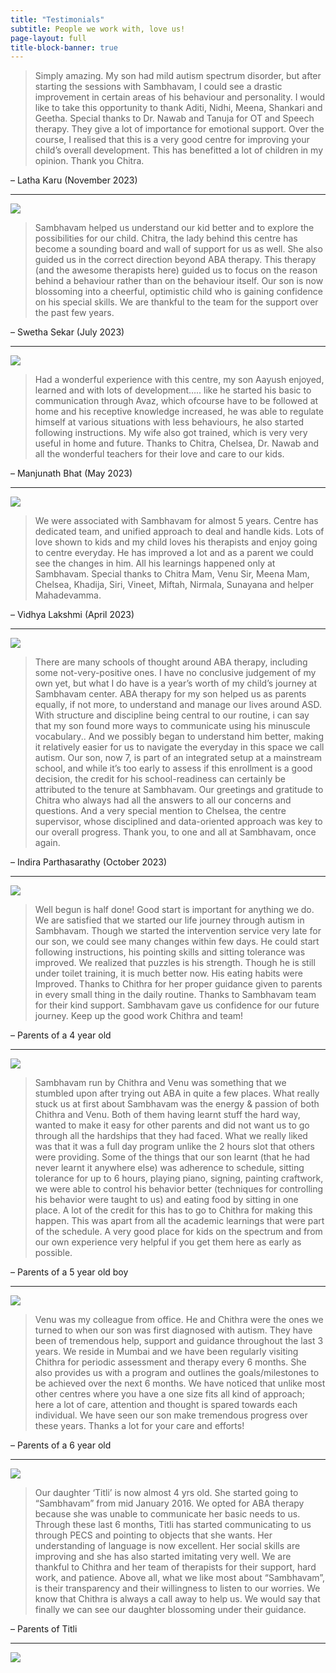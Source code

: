 ```yaml
---
title: "Testimonials"
subtitle: People we work with, love us!
page-layout: full
title-block-banner: true
---
```


::: {.testimonial}

> Simply amazing. My son had mild autism spectrum disorder, but after starting the sessions with Sambhavam, I could see a drastic improvement in certain areas of his behaviour and personality. I would like to take this opportunity to thank Aditi, Nidhi, Meena, Shankari and Geetha. Special thanks to Dr. Nawab and Tanuja for OT and Speech therapy. They give a lot of importance for emotional support. Over the course, I realised that this is a very good centre for improving your child's overall development. This has benefitted a lot of children in my opinion. Thank you Chitra. 

-- Latha Karu (November 2023)

:::

```{=html}
<div class="butter-line">
    <hr>
    <div><img src="/images/butterfly-small.png"></div>
</div>
```

::: {.testimonial}

 > Sambhavam helped us understand our kid better and to explore the possibilities for our child. Chitra, the lady behind this centre has become a sounding board and wall of support for us as well. She also guided us in the correct direction beyond ABA therapy. This therapy (and the awesome therapists here) guided us to focus on the reason behind a behaviour rather than on the behaviour itself. Our son is now blossoming into a cheerful, optimistic child who is gaining confidence on his special skills. We are thankful to the team for the support over the past few years.

-- Swetha Sekar (July 2023)

:::

```{=html}
<div class="butter-line">
    <hr>
    <div><img src="/images/butterfly-small.png"></div>
</div>
```
::: {.testimonial}

> Had a wonderful experience with this centre, my son Aayush enjoyed, learned and with lots of development..... like he started his basic to communication through Avaz, which ofcourse have to be followed at home and his receptive knowledge increased, he was able to regulate himself at various situations with less behaviours, he also started following instructions. My wife also got trained, which is very very useful in home and future. Thanks to Chitra, Chelsea, Dr. Nawab and all the wonderful teachers for their love and care to our kids.

 -- Manjunath Bhat (May 2023)
:::

```{=html}
<div class="butter-line">
    <hr>
    <div><img src="/images/butterfly-small.png"></div>
</div>
```


::: {.testimonial}

> We were associated with Sambhavam for almost 5 years. Centre has dedicated team, and unified approach to deal and handle kids. Lots of love shown to kids and my child loves his therapists and enjoy going to centre everyday. He has improved a lot and as a parent we could see the changes in him. All his learnings happened only at Sambhavam. Special thanks to Chitra Mam, Venu Sir, Meena Mam, Chelsea, Khadija, Siri, Vineet, Miftah, Nirmala, Sunayana and helper Mahadevamma.

-- Vidhya Lakshmi (April 2023)
:::

```{=html}
<div class="butter-line">
    <hr>
    <div><img src="/images/butterfly-small.png"></div>
</div>
```
::: {.testimonial}

> There are many schools of thought around ABA therapy, including some not-very-positive ones. I have no conclusive judgement of my own yet, but what I do have is a year’s worth of my child’s journey at Sambhavam center. ABA therapy for my son helped us as parents equally, if not more, to understand and manage our lives around ASD. With structure and discipline being central to our routine, i can say that my son found more ways to communicate using his minuscule vocabulary.. And we possibly began to understand him better, making it relatively easier for us to navigate the everyday in this space we call autism.
Our son, now 7, is part of an integrated setup at a mainstream school, and while it’s too early to assess if this enrollment is a good decision, the credit for his school-readiness can certainly be attributed to the tenure at Sambhavam. Our greetings and gratitude to Chitra who always had all the answers to all our concerns and questions. And a very special mention to Chelsea, the centre supervisor, whose disciplined and data-oriented approach was key to our overall progress. Thank you, to one and all at Sambhavam, once again.

-- Indira Parthasarathy (October 2023)
:::

```{=html}
<div class="butter-line">
    <hr>
    <div><img src="/images/butterfly-small.png"></div>
</div>
```

::: {.testimonial}

>  Well begun is half done! Good start is important for anything we do. We are satisfied that we started our life journey through autism in Sambhavam. Though we started the intervention service very late for our son, we could see many changes within few days. He could start following instructions, his pointing skills and sitting tolerance was improved. We realized that puzzles is his strength. Though he is still under toilet training, it is much better now. His eating habits were Improved. Thanks to Chithra for her proper guidance given to parents in every small thing in the daily routine. Thanks to Sambhavam team for their kind support. Sambhavam gave us confidence for our future journey. Keep up the good work Chithra and team!

-- Parents of a 4 year old
:::

```{=html}
<div class="butter-line">
    <hr>
    <div><img src="/images/butterfly-small.png"></div>
</div>
```

::: {.testimonial}

>  Sambhavam run by Chithra and Venu was something that we stumbled upon after trying out ABA in quite a few places. What really stuck us at first about Sambhavam was the energy & passion of both Chithra and Venu. Both of them having learnt stuff the hard way, wanted to make it easy for other parents and did not want us to go through all the hardships that they had faced. What we really liked was that it was a full day program unlike the 2 hours slot that others were providing. Some of the things that our son learnt (that he had never learnt it anywhere else) was adherence to schedule, sitting tolerance for up to 6 hours, playing piano, signing, painting craftwork, we were able to control his behavior better (techniques for controlling his behavior were taught to us) and eating food by sitting in one place. A lot of the credit for this has to go to Chithra for making this happen. This was apart from all the academic learnings that were part of the schedule. A very good place for kids on the spectrum and from our own experience very helpful if you get them here as early as possible.

-- Parents of a 5 year old boy
:::

```{=html}
<div class="butter-line">
    <hr>
    <div><img src="/images/butterfly-small.png"></div>
</div>
```

::: {.testimonial}

 > Venu was my colleague from office. He and Chithra were the ones we turned to when our son was first diagnosed with autism. They have been of tremendous help, support and guidance throughout the last 3 years. We reside in Mumbai and we have been regularly visiting Chithra for periodic assessment and therapy every 6 months. She also provides us with a program and outlines the goals/milestones to be achieved over the next 6 months. We have noticed that unlike most other centres where you have a one size fits all kind of approach; here a lot of care, attention and thought is spared towards each individual. We have seen our son make tremendous progress over these years. Thanks a lot for your care and efforts!

-- Parents of a 6 year old
:::

```{=html}
<div class="butter-line">
    <hr>
    <div><img src="/images/butterfly-small.png"></div>
</div>
```

::: {.testimonial}

>  Our daughter ‘Titli’ is now almost 4 yrs old. She started going to “Sambhavam” from mid January 2016. We opted for ABA therapy because she was unable to communicate her basic needs to us. Through these last 6 months, Titli has started communicating to us through PECS and pointing to objects that she wants. Her understanding of language is now excellent. Her social skills are improving and she has also started imitating very well. We are thankful to Chithra and her team of therapists for their support, hard work, and patience. Above all, what we like most about “Sambhavam”, is their transparency and their willingness to listen to our worries. We know that Chithra is always a call away to help us. We would say that finally we can see our daughter blossoming under their guidance.

-- Parents of Titli
:::

```{=html}
<div class="butter-line">
    <hr>
    <div><img src="/images/butterfly-small.png"></div>
</div>
```